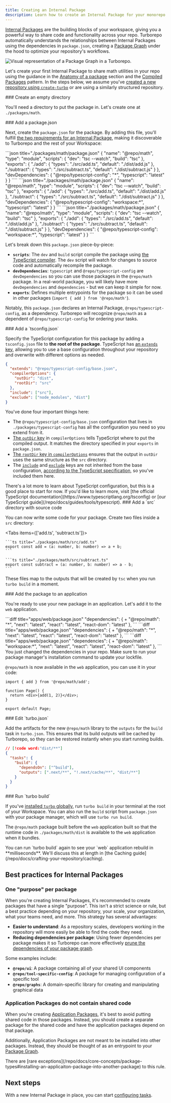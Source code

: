 ```yaml
---
title: Creating an Internal Package
description: Learn how to create an Internal Package for your monorepo.
---
```



[Internal Packages](/repo/docs/core-concepts/internal-packages) are the building blocks of your workspace, giving you a powerful way to share code and functionality across your repo. Turborepo automatically understands the relationships between Internal Packages using the dependencies in `package.json`, creating a [Package Graph](/repo/docs/core-concepts/package-and-task-graph#package-graph) under the hood to optimize your repository's workflows.

![Visual representation of a Package Graph in a Turborepo.](/images/docs/package-graph.png)

Let's create your first Internal Package to share math utilities in your repo using the guidance in the [Anatomy of a package](/repo/docs/crafting-your-repository/structuring-a-repository#anatomy-of-a-package) section and the [Compiled Packages](/repo/docs/core-concepts/internal-packages#compiled-packages) pattern. In the steps below, we assume you've [created a new repository using `create-turbo`](/repo/docs/getting-started/installation) or are using a similarly structured repository.

<Steps>
<Step>
### Create an empty directory

You'll need a directory to put the package in. Let's create one at `./packages/math`.

<Files>
  <File name="package.json" />
  <File name="turbo.json" />
  <Folder name="apps" />
  <Folder name="packages" defaultOpen>
    <Folder name="math" green defaultOpen />
    <Folder name="ui">
      <File name="package.json" />
    </Folder>
    <Folder name="eslint-config">
      <File name="package.json" />
    </Folder>
    <Folder name="typescript-config">
      <File name="package.json" />
    </Folder>
  </Folder>
</Files>

</Step>
<Step>
### Add a package.json

Next, create the `package.json` for the package. By adding this file, you'll fulfill [the two requirements for an Internal Package](/repo/docs/crafting-your-repository/structuring-a-repository#specifying-packages-in-a-monorepo), making it discoverable to Turborepo and the rest of your Workspace:

<PackageManagerTabs>
<Tab>
```json title="./packages/math/package.json"
{
  "name": "@repo/math",
  "type": "module",
  "scripts": {
    "dev": "tsc --watch",
    "build": "tsc"
  },
  "exports": {
    "./add": {
      "types": "./src/add.ts",
      "default": "./dist/add.js"
    },
    "./subtract": {
      "types": "./src/subtract.ts",
      "default": "./dist/subtract.js"
    }
  },
  "devDependencies": {
    "@repo/typescript-config": "*",
    "typescript": "latest"
  }
}
````

</Tab>
<Tab>
```json title="./packages/math/package.json"
{
  "name": "@repo/math",
  "type": "module",
  "scripts": {
    "dev": "tsc --watch",
    "build": "tsc"
  },
  "exports": {
    "./add": {
      "types": "./src/add.ts",
      "default": "./dist/add.js"
    },
    "./subtract": {
      "types": "./src/subtract.ts",
      "default": "./dist/subtract.js"
    }
  },
  "devDependencies": {
    "@repo/typescript-config": "workspace:*",
    "typescript": "latest"
  }
}
```
</Tab>
<Tab>
```json title="./packages/math/package.json"
{
  "name": "@repo/math",
  "type": "module",
  "scripts": {
    "dev": "tsc --watch",
    "build": "tsc"
  },
  "exports": {
    "./add": {
      "types": "./src/add.ts",
      "default": "./dist/add.js"
    },
    "./subtract": {
      "types": "./src/subtract.ts",
      "default": "./dist/subtract.js"
    }
  },
  "devDependencies": {
    "@repo/typescript-config": "workspace:*",
    "typescript": "latest"
  }
}
```
</Tab>
</PackageManagerTabs>

Let's break down this `package.json` piece-by-piece:

- **`scripts`**: The `dev` and `build` script compile the package using [the TypeScript compiler](https://www.typescriptlang.org/docs/handbook/compiler-options.html). The `dev` script will watch for changes to source code and automatically recompile the package.
- **`devDependencies`**: `typescript` and `@repo/typescript-config` are `devDependencies` so you can use those packages in the `@repo/math` package. In a real-world package, you will likely have more `devDependencies` and `dependencies` - but we can keep it simple for now.
- **`exports`**: Defines multiple entrypoints for the package so it can be used in other packages (`import { add } from '@repo/math'`).

Notably, this `package.json` declares an Internal Package, `@repo/typescript-config`, as a dependency. Turborepo will recognize `@repo/math` as a dependent of `@repo/typescript-config` for ordering your tasks.

</Step>

<Step>
  ### Add a `tsconfig.json`

Specify the TypeScript configuration for this package by adding a `tsconfig.json` file to **the root of the package**. TypeScript has [an `extends` key](https://www.typescriptlang.org/tsconfig#extends), allowing you to use a base configuration throughout your repository and overwrite with different options as needed.

```json title="./packages/math/tsconfig.json"
{
  "extends": "@repo/typescript-config/base.json",
  "compilerOptions": {
    "outDir": "dist",
    "rootDir": "src"
  },
  "include": ["src"],
  "exclude": ["node_modules", "dist"]
}
```

You've done four important things here:

- The `@repo/typescript-config/base.json` configuration that lives in `./packages/typescript-config` has all the configuration you need so you extend from it.
- [The `outDir` key](https://www.typescriptlang.org/tsconfig/#outDir) in `compilerOptions` tells TypeScript where to put the compiled output. It matches the directory specified in your `exports` in `package.json`.
- [The `rootDir` key in `compilerOptions`](https://www.typescriptlang.org/tsconfig/#rootDir) ensures that the output in `outDir` uses the same structure as the `src` directory.
- The [`include`](https://www.typescriptlang.org/tsconfig/#include) and [`exclude`](https://www.typescriptlang.org/tsconfig/#exclude) keys are not inherited from the base configuration, [according to the TypeScript specification](https://www.typescriptlang.org/tsconfig#include), so you've included them here.

<Callout type="info">
  There's a lot more to learn about TypeScript configuration, but this is a good
  place to start for now. If you'd like to learn more, visit [the official
  TypeScript documentation](https://www.typescriptlang.org/tsconfig) or [our
  TypeScript guide](/repo/docs/guides/tools/typescript).
</Callout>

</Step>

<Step>
### Add a `src` directory with source code

You can now write some code for your package. Create two files inside a `src` directory:

<Tabs items={['add.ts', 'subtract.ts']}>
  <Tab value="add.ts">

    ```ts title="./packages/math/src/add.ts"
    export const add = (a: number, b: number) => a + b;
    ```

  </Tab>
  <Tab value="subtract.ts">

    ```ts title="./packages/math/src/subtract.ts"
    export const subtract = (a: number, b: number) => a - b;
    ```

  </Tab>
</Tabs>

These files map to the outputs that will be created by `tsc` when you run `turbo build` in a moment.

</Step>

<Step>
### Add the package to an application

You're ready to use your new package in an application. Let's add it to the `web` application.

<PackageManagerTabs>
<Tab>
```diff title="apps/web/package.json"
  "dependencies": {
+   "@repo/math": "*",
    "next": "latest",
    "react": "latest",
    "react-dom": "latest"
  },
```
</Tab>
<Tab>
```diff title="apps/web/package.json"
  "dependencies": {
+   "@repo/math": "*",
    "next": "latest",
    "react": "latest",
    "react-dom": "latest"
  },
```
</Tab>
<Tab>
```diff title="apps/web/package.json"
  "dependencies": {
+   "@repo/math": "workspace:*",
    "next": "latest",
    "react": "latest",
    "react-dom": "latest"
  },
```
</Tab>
</PackageManagerTabs>

<Callout type="warn">
  You just changed the dependencies in your repo. Make sure to run your package
  manager's installation command to update your lockfile.
</Callout>

`@repo/math` is now available in the `web` application, you can use it in your code:

```tsx title="apps/web/src/app/page.tsx"
import { add } from '@repo/math/add';

function Page() {
  return <div>{add(1, 2)}</div>;
}

export default Page;
```

</Step>

<Step>
### Edit `turbo.json`

Add the artifacts for the new `@repo/math` library to the `outputs` for the `build` task in `turbo.json`. This ensures that its build outputs will be cached by Turborepo, so they can be restored instantly when you start running builds.

```json title="./turbo.json"
// [!code word:"dist/**"]
{
  "tasks": {
    "build": {
      "dependsOn": ["^build"],
      "outputs": [".next/**", "!.next/cache/**", "dist/**"]
    }
  }
}
```

</Step>

<Step>
### Run `turbo build`

If you've [installed `turbo` globally](/repo/docs/getting-started/installation#global-installation), run `turbo build` in your terminal at the root of your Workspace. You can also run the `build` script from `package.json` with your package manager, which will use `turbo run build`.

The `@repo/math` package built before the `web` application built so that the runtime code in `./packages/math/dist` is available to the `web` application when it bundles.

<Callout type="info">
  You can run `turbo build` again to see your `web` application rebuild in
  **milliseconds**. We'll discuss this at length in [the Caching
  guide](/repo/docs/crafting-your-repository/caching).
</Callout>

</Step>
</Steps>

## Best practices for Internal Packages

### One "purpose" per package

When you're creating Internal Packages, it's recommended to create packages that have a single "purpose". This isn't a strict science or rule, but a best practice depending on your repository, your scale, your organization, what your teams need, and more. This strategy has several advantages:

- **Easier to understand**: As a repository scales, developers working in the repository will more easily be able to find the code they need.
- **Reducing dependencies per package**: Using fewer dependencies per package makes it so Turborepo can more effectively [prune the dependencies of your package graph](/repo/docs/reference/prune).

Some examples include:

- **`@repo/ui`**: A package containing all of your shared UI components
- **`@repo/tool-specific-config`**: A package for managing configuration of a specific tool
- **`@repo/graphs`**: A domain-specific library for creating and manipulating graphical data

### Application Packages do not contain shared code

When you're creating [Application Packages](/repo/docs/core-concepts/package-types#application-packages), it's best to avoid putting shared code in those packages. Instead, you should create a separate package for the shared code and have the application packages depend on that package.

Additionally, Application Packages are not meant to be installed into other packages. Instead, they should be thought of as an entrypoint to your [Package Graph](/repo/docs/core-concepts/package-and-task-graph#package-graph).

<Callout type="good-to-know">
  There are [rare
  exceptions](/repo/docs/core-concepts/package-types#installing-an-applicaiton-package-into-another-package)
  to this rule.
</Callout>

## Next steps

With a new Internal Package in place, you can start [configuring tasks](/repo/docs/crafting-your-repository/configuring-tasks).
